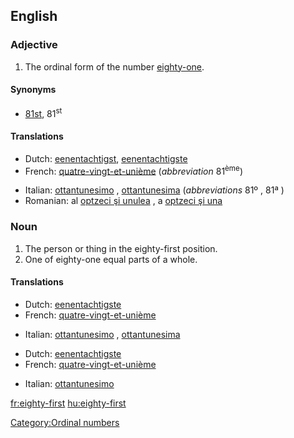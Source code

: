 ==English==

===Adjective===
{{en-adj|pos=[[eighty]]-[[first]]|-}}

# The ordinal form of the number [[eighty-one]].

====Synonyms====
* [[81st]], 81<sup>st</sup>

====Translations====
{{trans-top|ordinal number 81st}}
* Dutch: [[eenentachtigst]], [[eenentachtigste]]
* French: [[quatre-vingt-et-unième]] (''abbreviation'' 81<sup>ème</sup>)
{{trans-mid}}
* Italian: [[ottantunesimo]] {{m}}, [[ottantunesima]] {{f}} (''abbreviations'' 81º {{m}}, 81ª {{f}})
* Romanian: al [[optzeci şi unulea]] {{m}}, a [[optzeci şi una]] {{f}}
{{trans-bottom}}

===Noun===
{{en-noun|sg=[[eighty]]-[[first]]}}

# The person or thing in the eighty-first position.
# One of eighty-one equal parts of a whole.

====Translations====
{{trans-top|the person or thing in the eighty-first position}}
* Dutch: [[eenentachtigste]] {{m|f}}
* French: [[quatre-vingt-et-unième]] {{m|f}}
{{trans-mid}}
* Italian: [[ottantunesimo]] {{m}}, [[ottantunesima]] {{f}}
{{trans-bottom}}

{{trans-top|one of eighty-one equal parts of a whole}}
* Dutch: [[eenentachtigste]] {{n}}
* French: [[quatre-vingt-et-unième]] {{m}}
{{trans-mid}}
* Italian: [[ottantunesimo]] {{m}}
{{trans-bottom}}
[[Category:Ordinal numbers]]

[[fr:eighty-first]]
[[hu:eighty-first]]